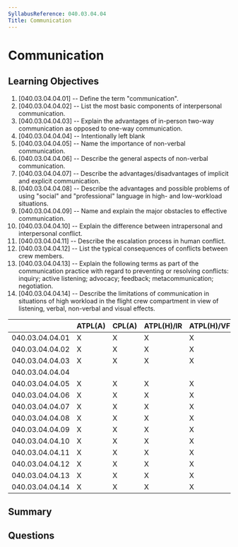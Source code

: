 ```yaml
---
SyllabusReference: 040.03.04.04
Title: Communication
---
```


# Communication

## Learning Objectives

1. [040.03.04.04.01] -- Define the term "communication".
2. [040.03.04.04.02] -- List the most basic components of interpersonal
   communication.
3. [040.03.04.04.03] -- Explain the advantages of in-person two-way
   communication as opposed to one-way communication.
4. [040.03.04.04.04] -- Intentionally left blank
5. [040.03.04.04.05] -- Name the importance of non-verbal communication.
6. [040.03.04.04.06] -- Describe the general aspects of non-verbal
   communication.
7. [040.03.04.04.07] -- Describe the advantages/disadvantages of implicit and
   explicit communication.
8. [040.03.04.04.08] -- Describe the advantages and possible problems of using
   "social" and "professional" language in high- and low-workload situations.
9. [040.03.04.04.09] -- Name and explain the major obstacles to effective
   communication.
10. [040.03.04.04.10] -- Explain the difference between intrapersonal and
    interpersonal conflict.
11. [040.03.04.04.11] -- Describe the escalation process in human conflict.
12. [040.03.04.04.12] -- List the typical consequences of conflicts between crew
    members.
13. [040.03.04.04.13] -- Explain the following terms as part of the
    communication practice with regard to preventing or resolving conflicts:
    inquiry; active listening; advocacy; feedback; metacommunication;
    negotiation.
14. [040.03.04.04.14] -- Describe the limitations of communication in situations
    of high workload in the flight crew compartment in view of listening,
    verbal, non-verbal and visual effects.

|                 | ATPL(A) | CPL(A) | ATPL(H)/IR | ATPL(H)/VFR | CPL(H) | IR  | CBIR(A) |
| --------------- | ------- | ------ | ---------- | ----------- | ------ | --- | ------- |
| 040.03.04.04.01 | X       | X      | X          | X           | X      | X   |         |
| 040.03.04.04.02 | X       | X      | X          | X           | X      | X   |         |
| 040.03.04.04.03 | X       | X      | X          | X           | X      | X   |         |
| 040.03.04.04.04 |         |        |            |             |        |     |         |
| 040.03.04.04.05 | X       | X      | X          | X           | X      | X   |         |
| 040.03.04.04.06 | X       | X      | X          | X           | X      | X   |         |
| 040.03.04.04.07 | X       | X      | X          | X           | X      | X   |         |
| 040.03.04.04.08 | X       | X      | X          | X           | X      | X   |         |
| 040.03.04.04.09 | X       | X      | X          | X           | X      | X   |         |
| 040.03.04.04.10 | X       | X      | X          | X           | X      | X   |         |
| 040.03.04.04.11 | X       | X      | X          | X           | X      | X   |         |
| 040.03.04.04.12 | X       | X      | X          | X           | X      | X   |         |
| 040.03.04.04.13 | X       | X      | X          | X           | X      | X   |         |
| 040.03.04.04.14 | X       | X      | X          | X           | X      | X   |         |

## Summary

## Questions
